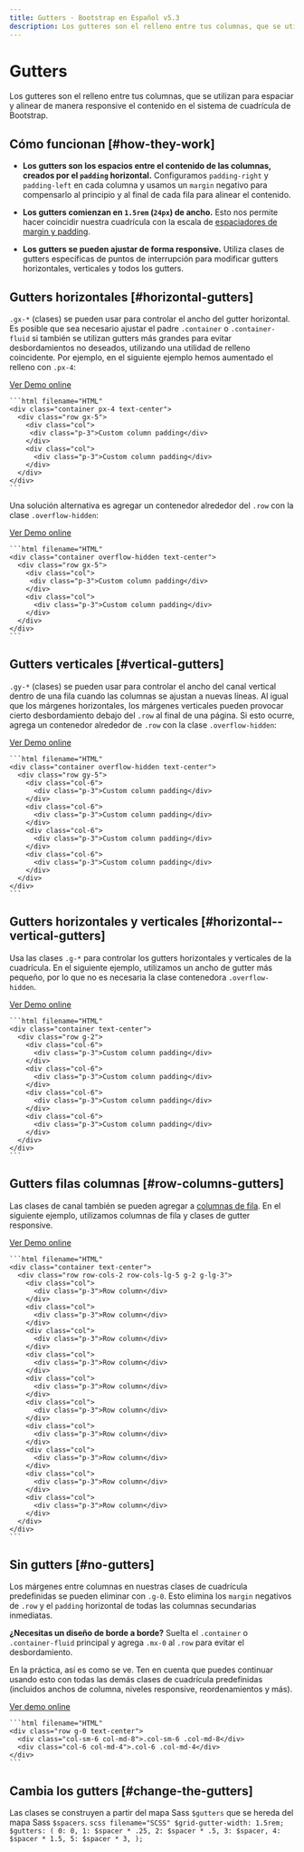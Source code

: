 ```yaml
---
title: Gutters · Bootstrap en Español v5.3
description: Los gutteres son el relleno entre tus columnas, que se utilizan para espaciar y alinear de manera responsive el contenido en el sistema de cuadrícula de Bootstrap.
---
```

# Gutters

Los gutteres son el relleno entre tus columnas, que se utilizan para espaciar y alinear de manera responsive el contenido en el sistema de cuadrícula de Bootstrap.

Cómo funcionan [#how-they-work]
--------------------------------

* **Los gutters son los espacios entre el contenido de las columnas, creados por el `padding` horizontal.** Configuramos `padding-right` y `padding-left` en cada columna y usamos un `margin` negativo para compensarlo al principio y al final de cada fila para alinear el contenido.
    
* **Los gutters comienzan en `1.5rem` (`24px`) de ancho.** Esto nos permite hacer coincidir nuestra cuadrícula con la escala de [espaciadores de margin y padding](/docs/5.3/utilities/spacing/).
    
* **Los gutters se pueden ajustar de forma responsive.** Utiliza clases de gutters específicas de puntos de interrupción para modificar gutters horizontales, verticales y todos los gutters.
    
Gutters horizontales [#horizontal-gutters]
-------------------------------------------

`.gx-*` (clases) se pueden usar para controlar el ancho del gutter horizontal. Es posible que sea necesario ajustar el padre `.container` o `.container-fluid` si también se utilizan gutters más grandes para evitar desbordamientos no deseados, utilizando una utilidad de relleno coincidente. Por ejemplo, en el siguiente ejemplo hemos aumentado el relleno con `.px-4`:

[Ver Demo online](https://getbootstrap.com/docs/5.3/layout/gutters/#horizontal-gutters)

    ```html filename="HTML"
    <div class="container px-4 text-center">
      <div class="row gx-5">
        <div class="col">
         <div class="p-3">Custom column padding</div>
        </div>
        <div class="col">
          <div class="p-3">Custom column padding</div>
        </div>
      </div>
    </div>
    ```

Una solución alternativa es agregar un contenedor alrededor del `.row` con la clase `.overflow-hidden`:

[Ver Demo online](https://getbootstrap.com/docs/5.3/layout/gutters/#horizontal-gutters)

    ```html filename="HTML"
    <div class="container overflow-hidden text-center">
      <div class="row gx-5">
        <div class="col">
         <div class="p-3">Custom column padding</div>
        </div>
        <div class="col">
          <div class="p-3">Custom column padding</div>
        </div>
      </div>
    </div>
    ```

Gutters verticales [#vertical-gutters]
---------------------------------------

`.gy-*` (clases) se pueden usar para controlar el ancho del canal vertical dentro de una fila cuando las columnas se ajustan a nuevas líneas. Al igual que los márgenes horizontales, los márgenes verticales pueden provocar cierto desbordamiento debajo del `.row` al final de una página. Si esto ocurre, agrega un contenedor alrededor de `.row` con la clase `.overflow-hidden`:

[Ver Demo online](https://getbootstrap.com/docs/5.3/layout/gutters/#vertical-gutters)

    ```html filename="HTML"
    <div class="container overflow-hidden text-center">
      <div class="row gy-5">
        <div class="col-6">
          <div class="p-3">Custom column padding</div>
        </div>
        <div class="col-6">
          <div class="p-3">Custom column padding</div>
        </div>
        <div class="col-6">
          <div class="p-3">Custom column padding</div>
        </div>
        <div class="col-6">
          <div class="p-3">Custom column padding</div>
        </div>
      </div>
    </div>
    ```

Gutters horizontales y verticales [#horizontal--vertical-gutters]
------------------------------------------------------------------

Usa las clases `.g-*` para controlar los gutters horizontales y verticales de la cuadrícula. En el siguiente ejemplo, utilizamos un ancho de gutter más pequeño, por lo que no es necesaria la clase contenedora `.overflow-hidden`.

[Ver Demo online](https://getbootstrap.com/docs/5.3/layout/gutters/#horizontal--vertical-gutters)

    ```html filename="HTML"
    <div class="container text-center">
      <div class="row g-2">
        <div class="col-6">
          <div class="p-3">Custom column padding</div>
        </div>
        <div class="col-6">
          <div class="p-3">Custom column padding</div>
        </div>
        <div class="col-6">
          <div class="p-3">Custom column padding</div>
        </div>
        <div class="col-6">
          <div class="p-3">Custom column padding</div>
        </div>
      </div>
    </div>
    ```

Gutters filas columnas [#row-columns-gutters]
----------------------------------------------

Las clases de canal también se pueden agregar a [columnas de fila](/docs/5.3/layout/grid/#row-columns). En el siguiente ejemplo, utilizamos columnas de fila y clases de gutter responsive.

[Ver Demo online](https://getbootstrap.com/docs/5.3/layout/gutters/#row-columns-gutters)

    ```html filename="HTML"
    <div class="container text-center">
      <div class="row row-cols-2 row-cols-lg-5 g-2 g-lg-3">
        <div class="col">
          <div class="p-3">Row column</div>
        </div>
        <div class="col">
          <div class="p-3">Row column</div>
        </div>
        <div class="col">
          <div class="p-3">Row column</div>
        </div>
        <div class="col">
          <div class="p-3">Row column</div>
        </div>
        <div class="col">
          <div class="p-3">Row column</div>
        </div>
        <div class="col">
          <div class="p-3">Row column</div>
        </div>
        <div class="col">
          <div class="p-3">Row column</div>
        </div>
        <div class="col">
          <div class="p-3">Row column</div>
        </div>
        <div class="col">
          <div class="p-3">Row column</div>
        </div>
        <div class="col">
          <div class="p-3">Row column</div>
        </div>
      </div>
    </div>
    ```

Sin gutters [#no-gutters]
--------------------------

Los márgenes entre columnas en nuestras clases de cuadrícula predefinidas se pueden eliminar con `.g-0`. Esto elimina los `margin` negativos de `.row` y el `padding` horizontal de todas las columnas secundarias inmediatas.

**¿Necesitas un diseño de borde a borde?** Suelta el `.container` o `.container-fluid` principal y agrega `.mx-0` al `.row` para evitar el desbordamiento.

En la práctica, así es como se ve. Ten en cuenta que puedes continuar usando esto con todas las demás clases de cuadrícula predefinidas (incluidos anchos de columna, niveles responsive, reordenamientos y más).

[Ver demo online](https://getbootstrap.com/docs/5.3/layout/gutters/#no-gutters)

    ```html filename="HTML"
    <div class="row g-0 text-center">
      <div class="col-sm-6 col-md-8">.col-sm-6 .col-md-8</div>
      <div class="col-6 col-md-4">.col-6 .col-md-4</div>
    </div>
    ```

Cambia los gutters [#change-the-gutters]
-----------------------------------------

Las clases se construyen a partir del mapa Sass `$gutters` que se hereda del mapa Sass `$spacers`.
    ```scss filename="SCSS"
    $grid-gutter-width: 1.5rem;
    $gutters: (
      0: 0,
      1: $spacer * .25,
      2: $spacer * .5,
      3: $spacer,
      4: $spacer * 1.5,
      5: $spacer * 3,
    );
    ```
